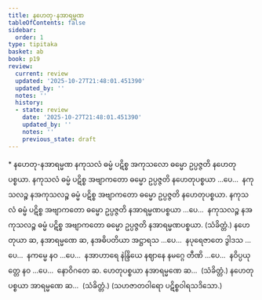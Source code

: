 ```yaml
---
title: နဟေတု-နအာရမ္မဏ
tableOfContents: false
sidebar:
  order: 1
type: tipitaka
basket: ab
book: p19
review:
  current: review
  updated: '2025-10-27T21:48:01.451390'
  updated_by: ''
  notes: ''
  history:
  - state: review
    date: '2025-10-27T21:48:01.451390'
    updated_by: ''
    notes: ''
    previous_state: draft
---
```



<ReviewStatus review={frontmatter.review} showDetails={true} />

<HypothesisAnnotation frontmatter={frontmatter} />

<DynamicBreadcrumb />

<Paragraph type="center" book="p19">
* နဟေတု-နအာရမ္မဏ
</Paragraph>

<Division number="3" book="p19" e="ch" v="40" p="328">

<Paragraph number="15" book="p19">
နကုသလံ ဓမ္မံ ပဋိစ္စ အကုသလော ဓမ္မော ဥပ္ပဇ္ဇတိ နဟေတုပစ္စယာ. နကုသလံ ဓမ္မံ ပဋိစ္စ အဗျာကတော ဓမ္မော ဥပ္ပဇ္ဇတိ နဟေတုပစ္စယာ …ပေ…  နကုသလဉ္စ နအကုသလဉ္စ ဓမ္မံ ပဋိစ္စ အဗျာကတော ဓမ္မော ဥပ္ပဇ္ဇတိ နဟေတုပစ္စယာ.
</Paragraph>

</Division>
<Division number="4" book="p19" e="ch" v="40" p="329">

<Paragraph number="16" book="p19">
နကုသလံ ဓမ္မံ ပဋိစ္စ အဗျာကတော ဓမ္မော ဥပ္ပဇ္ဇတိ နအာရမ္မဏပစ္စယာ …ပေ…  နကုသလဉ္စ နအကုသလဉ္စ ဓမ္မံ ပဋိစ္စ အဗျာကတော ဓမ္မော ဥပ္ပဇ္ဇတိ နအာရမ္မဏပစ္စယာ. (သံခိတ္တံ.)
</Paragraph>

</Division>
<Division number="5" book="p19" e="ch" v="40" p="329">

<Paragraph number="17" book="p19">
နဟေတုယာ ဆ, နအာရမ္မဏေ ဆ, နအဓိပတိယာ အဋ္ဌာရသ …ပေ…  နပုရေဇာတေ ဒွါဒသ …ပေ…  နကမ္မေ နဝ …ပေ…  နအာဟာရေ နဲန္ဒြိယေ နဈာနေ နမဂ္ဂေ တီဏိ …ပေ…  နဝိပ္ပယုတ္တေ နဝ …ပေ…  နောဝိဂတေ ဆ.
</Paragraph>

<Paragraph number="18" book="p19">
ဟေတုပစ္စယာ နအာရမ္မဏေ ဆ…  (သံခိတ္တံ.)
</Paragraph>

<Paragraph number="19" book="p19">
နဟေတုပစ္စယာ အာရမ္မဏေ ဆ…  (သံခိတ္တံ.)
</Paragraph>

<Paragraph number="20" book="p19">
(သဟဇာတဝါရော ပဋိစ္စဝါရသဒိသော.)
</Paragraph>
</Division>